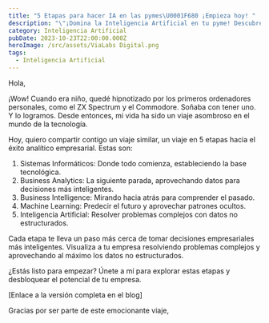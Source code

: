 ```yaml
---
title: "5 Etapas para hacer IA en las pymes\U0001F680 ¡Empieza hoy! "
description: "\"¡Domina la Inteligencia Artificial en tu pyme! Descubre las 5 Etapas \U0001F680 para transformar tu negocio. ¡El futuro te espera! \U0001F31F #IA #PYMEs\""
category: Inteligencia Artificial
pubDate: 2023-10-23T22:00:00.000Z
heroImage: /src/assets/ViaLabs Digital.png
tags:
  - Inteligencia Artificial
---
```


Hola,

¡Wow! Cuando era niño, quedé hipnotizado por los primeros ordenadores personales, como el ZX Spectrum y el Commodore. Soñaba con tener uno. Y lo logramos. Desde entonces, mi vida ha sido un viaje asombroso en el mundo de la tecnología.

Hoy, quiero compartir contigo un viaje similar, un viaje en 5 etapas hacia el éxito analítico empresarial. Estas son:

1. Sistemas Informáticos: Donde todo comienza, estableciendo la base tecnológica.
2. Business Analytics: La siguiente parada, aprovechando datos para decisiones más inteligentes.
3. Business Intelligence: Mirando hacia atrás para comprender el pasado.
4. Machine Learning: Predecir el futuro y aprovechar patrones ocultos.
5. Inteligencia Artificial: Resolver problemas complejos con datos no estructurados.

Cada etapa te lleva un paso más cerca de tomar decisiones empresariales más inteligentes. Visualiza a tu empresa resolviendo problemas complejos y aprovechando al máximo los datos no estructurados.

¿Estás listo para empezar? Únete a mí para explorar estas etapas y desbloquear el potencial de tu empresa.

\[Enlace a la versión completa en el blog]

Gracias por ser parte de este emocionante viaje,
